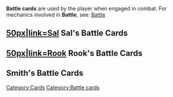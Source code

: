 {{stub}}

'''Battle cards''' are used by the player when engaged in combat. For mechanics involved in '''Battle''', see: [[Battle]]

== [[file:Sal Portrait.png|50px|link=Sal]] Sal's Battle Cards  ==
{{cols|3|
*[[Active Defense]]
*[[Adapt]]
*[[Assault]]
*[[Backstab]]
*[[Barbed Defense]]
*[[Barnacle]]
*[[Battle Scars]]
*[[Bedlam]]
*[[Blade Flash]]
*[[Blade Fury]]
*[[Blademouth Beating]]
*[[Blood Guard]]
*[[Bloodbath]]
*[[Boulder Stance]]
*[[Brazen Attack]]
*[[Breather]]
*[[Burst]]
*[[Carve]]
*[[Chamber]]
*[[Churn]]
*[[Combination]]
*[[Concentrate]]
*[[Cross]]
*[[Crushing Blow]]
*[[Cynotrainer]]
*[[Dagger Storm]]
**Blade Flash
*[[Dagger Throw]]
*[[Deception]]
*[[Deepstance]]
*[[Defensive Surge]]
*[[Discharge]]
*[[Doom]]
*[[Drunken Master]]
*[[Duster]]
*[[Echo Strike]]
*[[Efficient Disposal]]
*[[Elbow Strike]]
*[[Exertion]]
*[[Feint]]
*[[Fight Dirty]]
**Enrage
**Hide
**Mud Tosser
**Scrapper
**Scrounge
**Slash
**Throw Dust
**Trip
*[[Focused Assault]]
*[[Follow Through]]
*[[Footwork]]
*[[Freighter]]
*[[Gash]]
*[[Ghost Strike]]
*[[Haymaker]]
*[[Hemorrhage]]
*[[Hilt Bash]]
*[[Improved Accuracy]]
*[[Inside Fighting]]
*[[Into the Night]]
*[[Kidney Shot]]
*[[Kra'deshi Barbstorm]]
*[[Lacerate]]
*[[Leech]]
*[[Muscle Memory]]
*[[Over Extension]]
*[[Psionic Feedback]]
*[[Ravenous]]
*[[Readiness]]
*[[Rebound]]
*[[Reckless Swing]]
*[[Relentless]]
*[[Reversal]]
*[[Rummage]]
*[[Sal's Daggers]]
**Hammer Grip
**Saber Grip
*[[Sal's Bloody Daggers]]
**Gouge
**Vertical Slash
*[[Sal's Combo Daggers]]
**Gut Shot
**Rain of Blades
*[[Scatter]]
*[[Seeker]]
*[[Shadow Mastery]]
*[[Sharpen]]
*[[Shoulder Roll]]
*[[Silent Steel]]
*[[Size Up]]
*[[Slaughter]]
*[[Slice]]
*[[Slippery]]
*[[Sneak Attack]]
*[[Spare Blades]]
**Blade Flash
*[[Specialty]]
*[[Spines]]
*[[Stab]]
*[[Stomp]]
*[[Stringer]]
*[[Survival Reflexes]]
*[[Switch Blade]]
*[[Tackle]]
*[[Target Practice]]
*[[Terrorize]]
*[[Thieves' Instinct]]
*[[Thirst]]
*[[Uppercut]]
*[[Viciousness]]
*[[Vital Strikes]]
*[[Wild Lunge]]
*[[Wind Up]]
*[[Wretched Strike]]
}}

== [[file:Rook Portrait.png|50px|link=Rook]] Rook's Battle Cards ==
{{cols|3|
*[[Accelerant]]
*[[Ammo Pouch]]
**Deep Breath
*[[Amplifier]]
*[[Arc Deflection]]
*[[AutoDog Blaster]]
*[[Backfire]]
*[[Blast]]
*[[Blinders]]
*[[Blowout]]
*[[Boat Anchor]]
*[[Bolster Shot]]
*[[Brain Burn]]
*[[Brain Tick]]
*[[Burner]]
*[[Cataclysm]]
*[[Cauterize]]
*[[Char]]
*[[Charged Barrage]]
*[[Cheap Shot]]
*[[Chimney]]
*[[Clean Open]]
*[[Clear Shot]]
*[[Crackle]]
*[[Crank]]
*[[Current]]
*[[Cyclone]]
*[[Direct Hit]]
*[[Double Time]]
*[[Dynamo Round]]
*[[Ego Rip]]
*[[Fan the Hammer]]
*[[Firestorm]]
*[[Fistful]]
*[[Flow]]
*[[Focused Strike]]
*[[Fully Loaded]]
*[[Gallery]]
*[[Gemini]]
*[[Gun Smoke]]
*[[Gunslinger]]
*[[Hair Trigger]]
*[[Hunker Down]]
*[[Induction]]
*[[Jolt]]
*[[Kick]]
*[[Laser Sight]]
*[[Lifeline]]
*[[Loader]]
*[[Lucky Shot]]
*[[Mantle]]
*[[Melt]]
*[[Muddle]]
*[[Offset]]
*[[Overheater]]
*[[Pistol Whip]]
*[[Posture]]
*[[Psionic Storm]]
**Affliction
*[[Pulse]]
*[[Quick Fire]]
*[[Rat Shot]]
*[[Readied]]
*[[Reserve Round]]
*[[Resonator]]
*[[Ripper]]
*[[Riptide]]
*[[Robo-kick]]
*[[Scanner]]
*[[Scatterphase]]
*[[Scour]]
*[[Sear]]
*[[Searing Bullet]]
*[[Shear]]
*[[Shill Shot]]
*[[Shock Therapy]]
*[[Shovel]]
*[[Spare Battery]]
*[[Spurs]]
*[[Squeeze]]
*[[Striker]]
*[[Sucker Punch]]
*[[Suppressing Fire]]
*[[Surge Coil]]
*[[Take Aim]]
*[[Take Cover]]
*[[Tank]]
*[[Telegraph]]
*[[Tracer Round]]
*[[Tremor]]
*[[Trick Shot]]
*[[Twist]]
*[[Vantage]]
*[[Vent]]
*[[Wave]]
*[[Weak Points]]
*[[Whirl]]
*[[Wildfire]]
*[[Wounding Shot]]
*[[Yote Shot]]
*[[Zero]]
}}

== Smith's Battle Cards ==


[[Category:Cards]]
[[Category:Battle cards]]